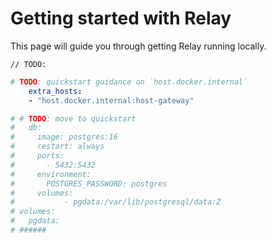 
# Getting started with Relay

This page will guide you through getting Relay running locally.

`// TODO:`

```yaml
# TODO: quickstart guidance on `host.docker.internal`    
    extra_hosts:
    - "host.docker.internal:host-gateway"

# # TODO: move to quickstart
#   db:
#     image: postgres:16
#     restart: always
#     ports:
#       - 5432:5432
#     environment:
#       POSTGRES_PASSWORD: postgres
#     volumes: 
#           - pgdata:/var/lib/postgresql/data:Z
# volumes:
#   pgdata:
# ######
```